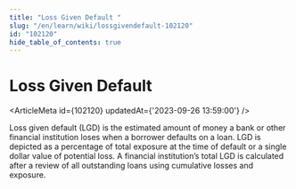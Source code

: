 ```yaml
---
title: "Loss Given Default "
slug: "/en/learn/wiki/lossgivendefault-102120"
id: "102120"
hide_table_of_contents: true
---
```



# Loss Given Default 

<ArticleMeta id={102120} updatedAt={'2023-09-26 13:59:00'} />
<div className='border-solid border-b border-t-0 my-4 border-[var(--ifm-color-gray-300)]' />

Loss given default (LGD) is the estimated amount of money a bank or other financial institution loses when a borrower defaults on a loan. LGD is depicted as a percentage of total exposure at the time of default or a single dollar value of potential loss. A financial institution’s total LGD is calculated after a review of all outstanding loans using cumulative losses and exposure.
